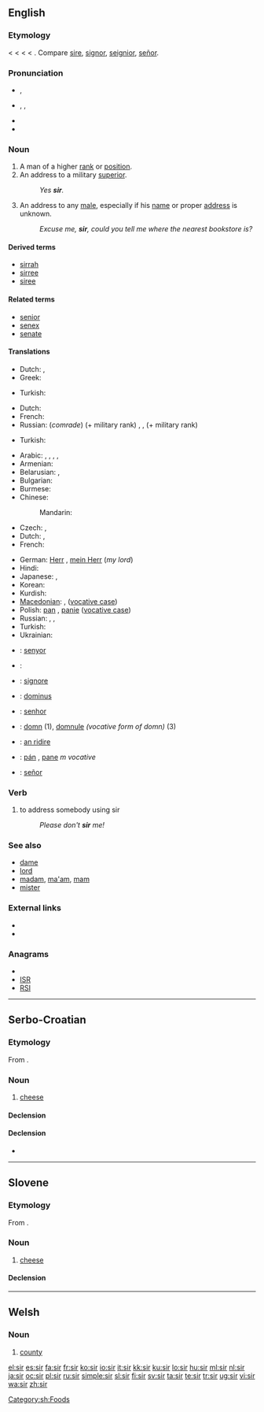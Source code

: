 {{wikipedia|dab=sir (disambiguation)}}
{{also|Sir|sır|sír|sîr|şîr}}
==English==

===Etymology===
< {{etyl|enm}} {{term|sir|lang=enm}} < {{etyl|fro}} {{term|sire||master, sir, lord}} <  {{etyl|la}} {{term|senior||[[older]], [[elder]]|lang=la}} < {{term|senex||old|lang=la}}. Compare [[sire]], [[signor]], [[seignior]], [[señor]].

===Pronunciation===
* {{a|UK}} {{IPA|/sɜː(ɹ)/}}, {{SAMPA|/s3:(r)/}}
* {{a|US}} {{enPR|sûr}}, {{IPA|/sɝ/}}, {{SAMPA|/s3`/}}
* {{audio|en-us-sir.ogg|Audio (US)}}
* {{rhymes|ɜː(r)}}

===Noun===
{{wikipedia|sir|sir (title)}}
{{en-noun|sg=sir or Sir|s}}

# A man of a higher [[rank]] or [[position]].
# An address to a military [[superior]].
#: ''Yes '''sir'''.''
# An address to any [[male]], especially if his [[name]] or proper [[address]] is unknown.
#: ''Excuse me, '''sir''', could you tell me where the nearest bookstore is?''

====Derived terms====
* [[sirrah]]
* [[sirree]]
* [[siree]]

====Related terms====
* [[senior]]
* [[senex]]
* [[senate]]

====Translations====
{{trans-top| man of a higher rank or position}}
* Dutch: {{t+|nl|heer|m}}, {{t+|nl|meneer|m}}
* Greek: {{t|el|Σέρ|m}}
{{trans-mid}}
* Turkish: {{t|tr|efendim}}
{{trans-bottom}}

{{trans-top|address to a military superior}}
* Dutch: {{t+|nl|meneer|m}}
* French: {{t+|fr|monsieur|m}}
* Russian: (''comrade'') {{t+|ru|товарищ|m|tr=továrišč}}  (+ military rank) {{qualifier|in the Soviet/Russian army}}, {{t+|ru|сэр|m|tr=ser}} {{qualifier|in translations from English}}, {{t+|ru|господин|m|tr=gospodín}} (+ military rank) {{qualifier|in the Russian army before 1917}}
{{trans-mid}}
* Turkish: {{t|tr|komutanım}}
{{trans-bottom}}

{{trans-top|address to any male, especially if his name or proper address is unknown}}
* Arabic: {{t|ar|أستاذ|m|tr=ʼustaadh}},  {{t|ar|سيد|m|tr=sáyyid}}, {{t|ar|سيدي|m|tr=sayyidi}},  {{t|ar|حضرتك|m|tr=HaDrátak}},  {{t|ar|أفندي|m|tr='afándiy}}
* Armenian: {{t-|hy|պարոն|tr=paron}}
* Belarusian: {{t|be|спадар|m|tr=spadár|xs=Belarusian}},  {{t-|be|пан|m|tr=pan|xs=Belarusian}}
* Bulgarian: {{t+|bg|господин|m|tr=gospodín}}
* Burmese: {{t-|my|ဦး|tr=u:|sc=Mymr|xs=Burmese}}
* Chinese:
*: Mandarin: {{t-|cmn|先生|tr=xiānsheng|sc=Hani}}
* Czech: {{t+|cs|pan|m}},  {{t+|cs|pán|m}}
* Dutch: {{t+|nl|meneer|m}}, {{t+|nl|mijnheer|m}}
* French: {{t+|fr|monsieur|m}}
{{trans-mid}}
* German: [[Herr]] {{m}}, [[mein Herr]] {{m}} (''my lord'')
* Hindi: {{t|hi|श्रीमान|m|tr=śrīmān|sc=Deva}}
* Japanese: {{t|ja|だんな|tr=danna}}, {{t|ja|サー|tr=sā}} {{qualifier|in translations from English}}
* Korean: {{t|ko|선생님|tr=seonsaengnim|sc=Kore}}
* Kurdish: {{ku-Arab|[[کاک]]}}
* [[Macedonian]]: {{t-|mk|господин|m|tr=góspodin}},  {{t-|mk|господине|m|tr=gospódine}} ([[vocative case]])
* Polish: [[pan]] {{m}}, [[panie]] {{m}} ([[vocative case]])
* Russian: {{qualifier|obsolete}} {{t+|ru|сударь|m|tr=súdarʹ}},  {{t+|ru|господин|m|tr=gospodín}}, {{t+|ru|сэр|m|tr=ser}} {{qualifier|in translations from English}}
* Turkish: {{t|tr|beyefendi}}
* Ukrainian: {{t-|uk|пан|m|tr=pan|xs=Ukrainian}}
{{trans-bottom}}

{{checktrans-top}}
* {{ttbc|Catalan}}: [[senyor]] {{m}}
* {{fr}}: {{t+|fr|seigneur}} {{m}}
* {{ttbc|Italian}}: [[signore]] {{m}}
* {{ttbc|Latin}}: [[dominus]] {{m}}
{{trans-mid}}
* {{ttbc|Portuguese}}: [[senhor]] {{m}}
* {{ttbc|Romanian}}: [[domn]] {{m}} (1), [[domnule]] ''(vocative form of domn)'' {{m}} (3)
* {{ttbc|Scottish Gaelic}}: [[An Ridire|an ridire]] {{m}}
* {{ttbc|Slovak}}: [[pán]] {{m}}, [[pane]] ''m vocative''
* {{ttbc|Spanish}}: [[señor]] {{m}}
{{trans-bottom}}

===Verb===
{{en-verb}}

# to address somebody using sir
#: ''Please don't '''sir''' me!''

===See also===
* [[dame]]
* [[lord]]
* [[madam]], [[ma'am]], [[mam]]
* [[mister]]

===External links===
* {{R:Webster 1913}}
* {{R:Century 1911}}

===Anagrams===
* {{alphagram|[[IRS#English|IRS]]}}
* [[ISR#English|ISR]]
* [[RSI#English|RSI]]

----

==Serbo-Croatian==

===Etymology===
From {{proto|Slavic|syrъ|lang=sh}}.

===Noun===
{{sh-noun|g=m|head=sȉr|r|сир|си̏р}}

# [[cheese]]

====Declension====
{{sh-decl-noun
|sȉr|sìrevi
|sira|sireva
|siru|sirevima
|sir|sireve
|siru|sirevi
|siru|sirevima
|sirom|sirevima
}}

====Declension====
* {{l|sh|sirni|sȋrnī}}

[[Category:sh:Foods]]

----

==Slovene==

===Etymology===
From {{proto|Slavic|syrъ|lang=sl}}.

===Noun===
{{infl|sl|noun|g=m|dual|sira|plural|siri}}

# [[cheese]]

====Declension====
{{sl-noun-m1}}

----

==Welsh==

===Noun===
{{cy-noun|f|siroedd}}

# [[county]]

[[el:sir]]
[[es:sir]]
[[fa:sir]]
[[fr:sir]]
[[ko:sir]]
[[io:sir]]
[[it:sir]]
[[kk:sir]]
[[ku:sir]]
[[lo:sir]]
[[hu:sir]]
[[ml:sir]]
[[nl:sir]]
[[ja:sir]]
[[oc:sir]]
[[pl:sir]]
[[ru:sir]]
[[simple:sir]]
[[sl:sir]]
[[fi:sir]]
[[sv:sir]]
[[ta:sir]]
[[te:sir]]
[[tr:sir]]
[[ug:sir]]
[[vi:sir]]
[[wa:sir]]
[[zh:sir]]